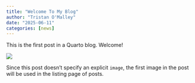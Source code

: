 ```yaml
---
title: "Welcome To My Blog"
author: "Tristan O'Malley"
date: "2025-06-11"
categories: [news]
---
```


This is the first post in a Quarto blog. Welcome!

![](thumbnail.jpg)

Since this post doesn't specify an explicit `image`, the first image in the post will be used in the listing page of posts.
